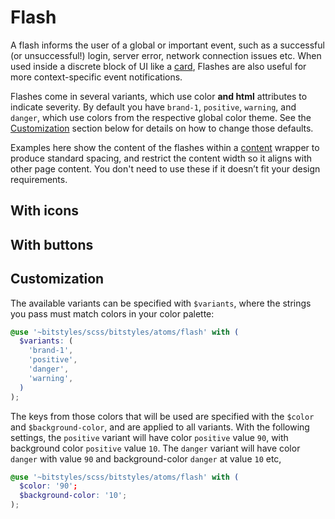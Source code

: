 
<Meta title="Atoms/Flash/Overview" />

# Flash

A flash informs the user of a global or important event, such as a successful (or unsuccessful!) login, server error, network connection issues etc. When used inside a discrete block of UI like a [card](/docs/atoms-card--card), Flashes are also useful for more context-specific event notifications.

Flashes come in several variants, which use color **and html** attributes to indicate severity. By default you have `brand-1`, `positive`, `warning`, and `danger`, which use colors from the respective global color theme. See the [Customization](#customization) section below for details on how to change those defaults.

Examples here show the content of the flashes within a [content](/docs/atoms-content-content) wrapper to produce standard spacing, and restrict the content width so it aligns with other page content. You don't need to use these if it doesn’t fit your design requirements.

<Canvas isColumn>
  <Story id="atoms-flash--base" />
  <Story id="atoms-flash--positive" />
  <Story id="atoms-flash--warning" />
  <Story id="atoms-flash--danger" />
</Canvas>

## With icons

<Canvas isColumn>
  <Story id="atoms-flash--base-icon" />
  <Story id="atoms-flash--positive-icon" />
  <Story id="atoms-flash--warning-icon" />
  <Story id="atoms-flash--danger-icon" />
</Canvas>

## With buttons

<Canvas isColumn>
  <Story id="atoms-flash--base-icon-button" />
  <Story id="atoms-flash--positive-icon-button" />
  <Story id="atoms-flash--warning-icon-button" />
  <Story id="atoms-flash--danger-icon-button" />
</Canvas>

## Customization

The available variants can be specified with `$variants`, where the strings you pass must match colors in your color palette:

```scss
@use '~bitstyles/scss/bitstyles/atoms/flash' with (
  $variants: (
    'brand-1',
    'positive',
    'danger',
    'warning',
  )
);
```

The keys from those colors that will be used are specified with the `$color` and `$background-color`, and are applied to all variants. With the following settings, the `positive` variant will have color `positive` value `90`, with background color `positive` value `10`. The `danger` variant will have color `danger` with value `90` and background-color `danger` at value `10` etc,

```scss
@use '~bitstyles/scss/bitstyles/atoms/flash' with (
  $color: '90';
  $background-color: '10';
);
```
